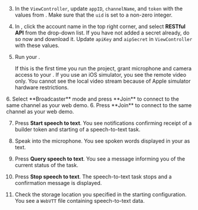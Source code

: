 
3. In the `ViewController`, update `appID`, `channelName`, and `token` with the values from <Vg k="CONSOLE" />. Make sure that the `uid` is set to a non-zero integer.

4. In <Vg k="CONSOLE" />, click the account name in the top right corner, and select **RESTful API** from the drop-down list. If you have not added a secret already, do so now and download it. Update `apiKey` and `aipSecret` in `ViewController` with these values.

5. Run your <Vpl k="CLIENT" />.

    If this is the first time you run the project, grant microphone and camera access to your <Vpl k="CLIENT" />.
    <PlatformWrapper platform="ios">
        If you use an iOS simulator, you see the remote video only. You cannot see the local video stream because of <Link target="_blank" to="https://help.apple.com/simulator/mac/current/#/devb0244142d">Apple simulator hardware restrictions</Link>.
    </PlatformWrapper>
<ProductWrapper notAllowed="video-calling">
6. Select **Broadcaster** mode and press **Join** to connect to the same channel as your web demo.
</ProductWrapper>

<ProductWrapper product="video-calling">
6. Press **Join** to connect to the same channel as your web demo.
</ProductWrapper>

7. Press **Start speech to text**. You see notifications confirming receipt of a builder token and starting of a speech-to-text task.

8. Speak into the microphone. You see spoken words displayed in your <Vpl k="CLIENT" /> as text.

9. Press **Query speech to text**. You see a message informing you of the current status of the task.

10. Press **Stop speech to text**. The speech-to-text task stops and a confirmation message is displayed.

11. Check the storage location you specified in the starting configuration. You see a `WebVTT` file containing speech-to-text data.